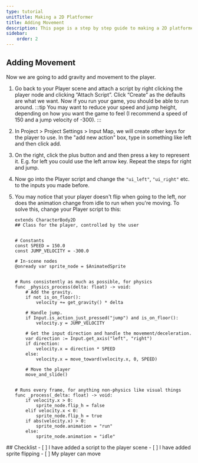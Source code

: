 ```yaml
---
type: tutorial
unitTitle: Making a 2D Platformer
title: Adding Movement
description: This page is a step by step guide to making a 2D platformer
sidebar:
    order: 2
---
```



## Adding Movement

Now we are going to add gravity and movement to the player. 

<Steps>

1. Go back to your Player scene and attach a script by right clicking the player node and clicking “Attach Script”. Click “Create” as the defaults are what we want. Now if you run your game, you should be able to run around. 
	:::tip
	You may want to reduce your speed and jump height, depending on how you want the game to feel (I recommend a speed of 150 and a jump velocity of -300). 
	:::

2. In Project > Project Settings > Input Map, we will create other keys for the player to use. In the "add new action" box, type in something like left and then click add.

3. On the right, click the plus button and and then press a key to represent it. E.g. for left you could use the left arrow key. Repeat the steps for right and jump.

4. Now go into the Player script and change the `"ui_left"`, `"ui_right"` etc. to the inputs you made before.

5. You may notice that your player doesn't flip when going to the left, nor does the animation change from idle to run when you're moving. To solve this, change your Player script to this:
	```gdscript
	extends CharacterBody2D
	## Class for the player, controlled by the user


	# Constants
	const SPEED = 150.0
	const JUMP_VELOCITY = -300.0

	# In-scene nodes
	@onready var sprite_node = $AnimatedSprite


	# Runs consistently as much as possible, for physics
	func _physics_process(delta: float) -> void:
		# Add the gravity.
		if not is_on_floor():
			velocity += get_gravity() * delta
		
		# Handle jump.
		if Input.is_action_just_pressed("jump") and is_on_floor():
			velocity.y = JUMP_VELOCITY
		
		# Get the input direction and handle the movement/deceleration.
		var direction := Input.get_axis("left", "right")
		if direction:
			velocity.x = direction * SPEED
		else:
			velocity.x = move_toward(velocity.x, 0, SPEED)
		
		# Move the player
		move_and_slide()


	# Runs every frame, for anything non-physics like visual things
	func _process(_delta: float) -> void:
		if velocity.x > 0:
			sprite_node.flip_h = false
		elif velocity.x < 0:
			sprite_node.flip_h = true
		if abs(velocity.x) > 0:
			sprite_node.animation = "run"
		else:
			sprite_node.animation = "idle"

	```

</Steps>

<Box>
## Checklist
<Checklist>
- [ ] I have added a script to the player scene
- [ ] I have added sprite flipping
- [ ] My player can move
</Checklist>
</Box>